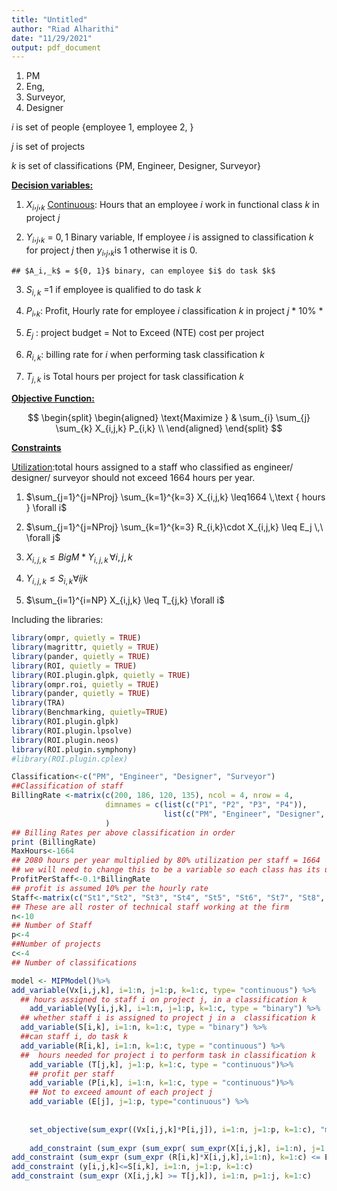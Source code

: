 ```yaml
---
title: "Untitled"
author: "Riad Alharithi"
date: "11/29/2021"
output: pdf_document
---
```


1.  PM
2.  Eng,
3.  Surveyor,
4.  Designer

$i$ is set of people {employee 1, employee 2, }

$j$ is set of projects

$k$ is set of classifications {PM, Engineer, Designer, Surveyor}

[**Decision variables:**]{.ul}

1.  $X_i,_j,_k$ [Continuous]{.ul}: Hours that an employee $i$ work in functional class $k$ in project $j$

2.  $Y_i,_j,_k$ = ${0, 1}$ Binary variable, If employee $i$ is assigned to classification $k$ for project $j$ then $y_i,_j,_k$is 1 otherwise it is 0.

<!-- -->

    ## $A_i,_k$ = ${0, 1}$ binary, can employee $i$ do task $k$

3.  $S_{i,k}$ =1 if employee is qualified to do task $k$

4.  $P_i,_k$: Profit, Hourly rate for employee $i$ classification $k$ in project $j$ \* 10% \*

5.  $E_j$ : project budget = Not to Exceed (NTE) cost per project

6.  $R_{i,k}$: billing rate for $i$ when performing task classification $k$

7.  $T_{j,k}$ is Total hours per project for task classification $k$

[**Objective Function:**]{.ul}

$$
 \begin{split}
 \begin{aligned}
    \text{Maximize  }   &  \sum_{i} \sum_{j} \sum_{k} X_{i,j,k} P_{i,k} \\
 \end{aligned}
 \end{split}
$$

[**Constraints**]{.ul}

[Utilization]{.ul}:total hours assigned to a staff who classified as engineer/ designer/ surveyor should not exceed 1664 hours per year.

1.  $\sum_{j=1}^{j=NProj} \sum_{k=1}^{k=3} X_{i,j,k} \leq1664 \,\text { hours } \forall i$

2.  $\sum_{j=1}^{j=NProj} \sum_{k=1}^{k=3} R_{i,k}\cdot X_{i,j,k} \leq E_j \,\ \forall j$

3.  $X_{i,j,k}\leq BigM * Y_{i,j,k} \,\forall i,j,k$

4.  $Y_{i,j,k}\leq S_{i,k} \forall i j k$

5.  $\sum_{i=1}^{i=NP} X_{i,j,k} \leq T_{j,k} \forall i$

Including the libraries:

```r
library(ompr, quietly = TRUE)
library(magrittr, quietly = TRUE)
library(pander, quietly = TRUE)
library(ROI, quietly = TRUE)
library(ROI.plugin.glpk, quietly = TRUE)
library(ompr.roi, quietly = TRUE)
library(pander, quietly = TRUE)
library(TRA)
library(Benchmarking, quietly=TRUE)
library(ROI.plugin.glpk)
library(ROI.plugin.lpsolve)
library(ROI.plugin.neos)
library(ROI.plugin.symphony)
#library(ROI.plugin.cplex)
```

```r
Classification<-c("PM", "Engineer", "Designer", "Surveyor")
##Classification of staff
BillingRate <-matrix(c(200, 186, 120, 135), ncol = 4, nrow = 4,
                     dimnames = c(list(c("P1", "P2", "P3", "P4")),
                                  list(c("PM", "Engineer", "Designer", "Surveyor")))
                     )
## Billing Rates per above classification in order
print (BillingRate)
MaxHours<-1664
## 2080 hours per year multiplied by 80% utilization per staff = 1664
## we will need to change this to be a variable so each class has its ulitzation factor
ProfitPerStaff<-0.1*BillingRate
## profit is assumed 10% per the hourly rate
Staff<-matrix(c("St1","St2", "St3", "St4", "St5", "St6", "St7", "St8", "St9", "St10"), ncol = 10)
## These are all roster of technical staff working at the firm 
n<-10
## Number of Staff
p<-4
##Number of projects
c<-4
## Number of classifications
```

```r
model <- MIPModel()%>%
add_variable(Vx[i,j,k], i=1:n, j=1:p, k=1:c, type= "continuous") %>%
  ## hours assigned to staff i on project j, in a classification k
    add_variable(Vy[i,j,k], i=1:n, j=1:p, k=1:c, type = "binary") %>%
  ## whether staff i is assigned to project j in a  classification k
  add_variable(S[i,k], i=1:n, k=1:c, type = "binary") %>%
  ##can staff i, do task k
  add_variable(R[i,k], i=1:n, k=1:c, type = "continuous") %>%
  ##  hours needed for project i to perform task in classification k
    add_variable (T[j,k], j=1:p, k=1:c, type = "continuous")%>%
    ## profit per staff
    add_variable (P[i,k], i=1:n, k=1:c, type = "continuous")%>%
    ## Not to exceed amount of each project j
    add_variable (E[j], j=1:p, type="continuous") %>%
    
    
    set_objective(sum_expr((Vx[i,j,k]*P[i,j]), i=1:n, j=1:p, k=1:c), "max") %>%
    
    add_constraint (sum_expr (sum_expr( sum_expr(X[i,j,k], i=1:n), j=1:p), k=1:c) <=1664)
add_constraint (sum_expr (sum_expr (R[i,k]*X[i,j,k],i=1:n), k=1:c) <= E[j] , j=1:p)
add_constraint (y[i,j,k]<=S[i,k], i=1:n, j=1:p, k=1:c)
add_constraint (sum_expr (X[i,j,k] >= T[j,k]), i=1:n, p=1:j, k=1:c)
```
